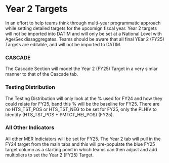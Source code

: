 \blandscape

# Year 2 Targets

In an effort to help teams think through multi-year programmatic approach while setting detailed targets for the upcomign fiscal year. Year 2 targets will not be imported into DATIM and will only be set at a National Level with Age/Sex dissaggregates. Teams should be aware that all final YEar 2 (FY25) Targets are editable, and will not be imported to DATIM.

### CASCADE

The Cascade Section will model the Year 2  (FY25) Target in a very simlar manner to that of the Cascade tab. 

### Testing Distribution

The Testing Distribution will only look at the % used for FY24 and how they could relate for FY25, band this % will be the baseline for FY25. There are no HTS_TST_POS or HTS_TST_NEG to be set for FY25, only the PLHIV to Identify (HTS_TST_POS + PMTCT_HEI_POS) (FY25).

### All Other Indicators

All other MER Indiciators will be set for FY25. The Year 2 tab will pull in the FY24 target from the main tabs and this will pre-populate the blue FY25 target column as a starting point in which teams can then adjust and add multipliers to set the Year 2 (FY25) Target.

\elandscape

\newpage
